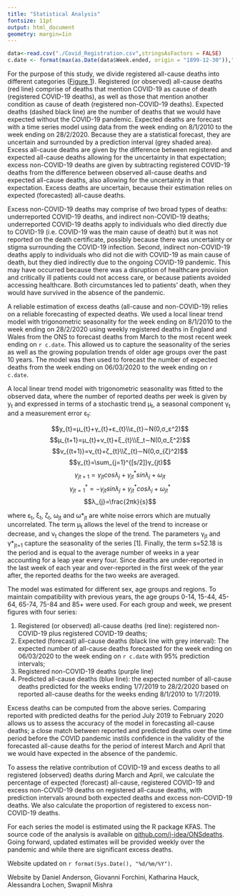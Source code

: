 ```yaml
---
title: "Statistical Analysis"
fontsize: 11pt
output: html_document
geometry: margin=1in
---
```

```r
data<-read.csv("./Covid_Registration.csv",stringsAsFactors = FALSE)
c.date <- format(max(as.Date(data$Week.ended, origin = "1899-12-30")),"%d/%m/%Y")
```

For the purpose of this study, we divide registered all-cause deaths into different categories ([Figure 1](figures.html)). Registered (or observed) all-cause deaths (red line) comprise of deaths that mention COVID-19 as cause of death (registered COVID-19 deaths), as well as those that mention another condition as cause of death (registered non-COVID-19 deaths). Expected deaths (dashed black line) are the number of deaths that we would have expected without the COVID-19 pandemic. Expected deaths are forecast with a time series model using data from the week ending on 8/1/2010 to the week ending on 28/2/2020. Because they are a statistical forecast, they are uncertain and surrounded by a prediction interval (grey shaded area). Excess all-cause deaths are given by the difference between registered and expected all-cause deaths allowing for the uncertainty in that expectation; excess non-COVID-19 deaths are given by subtracting registered COVID-19 deaths from the difference between observed all-cause deaths and expected all-cause deaths, also allowing for the uncertainty in that expectation. Excess deaths are uncertain, because their estimation relies on expected (forecasted) all-cause deaths. 

Excess non-COVID-19 deaths may comprise of two broad types of deaths: underreported COVID-19 deaths, and indirect non-COVID-19 deaths; underreported COVID-19 deaths apply to individuals who died directly due to COVID-19 (i.e. COVID-19 was the main cause of death) but it was not reported on the death certificate, possibly because there was uncertainty or stigma surrounding the COVID-19 infection. Second, indirect non-COVID-19 deaths apply to individuals who did not die with COVID-19 as main cause of death, but they died indirectly due to the ongoing COVID-19 pandemic. This may have occurred because there was a disruption of healthcare provision and critically ill patients could not access care, or because patients avoided accessing healthcare. Both circumstances led to patients’ death, when they would have survived in the absence of the pandemic. 

A reliable estimation of excess deaths (all-cause and non-COVID-19) relies on a reliable forecasting of expected deaths. We used a local linear trend model with trigonometric seasonality for the week ending on 8/1/2010 to the week ending on 28/2/2020 using weekly registered deaths in England and Wales from the ONS to forecast deaths from March to the most recent week ending on `r c.date`. This allowed us to capture the seasonality of the series as well as the growing population trends of older age groups over the past 10 years. The model was then used to forecast the number of expected deaths from the week ending on 06/03/2020 to the week ending on `r c.date`.

A local linear trend model with trigonometric seasonality was fitted to the observed data, where the number of reported deaths per week is given by y~t~ and expressed in terms of a stochastic trend μ~t~, a seasonal component γ~t~ and a measurement error ε~t~:

$$y_{t}=μ_{t}+γ_{t}+ε_{t}\\ε_{t}∼N(0,σ_ε^2)$$
$$μ_{t+1}=μ_{t}+ν_{t}+ξ_{t}\\ξ_t∼N(0,σ_ξ^2)$$
$$ν_{(t+1)}=ν_{t}+ζ_{t}\\ζ_{t}∼N(0,σ_{ζ}^2)$$
$$γ_{t}=\sum_{j=1}^{[s/2]}γ_{jt}$$
$$γ_{jt+1}=γ_{jt}cosλ_{j}+γ_{jt}^* sinλ_{j}+ω_{jt}$$
$$γ_{jt=1}^*=-γ_{jt}sinλ_{j}+γ_{jt}^* cosλ_{j}+ω_{jt}^*$$
$$λ_{j}=\frac{2πk}{s}$$

where ε~t~, ξ~t~, ζ~t~, ω~jt~ and ω\*~jt~ are white noise errors which are mutually uncorrelated. The term μ~t~ allows the level of the trend to increase or decrease, and ν~t~ changes the slope of the trend. The parameters γ~jt~ and γ\*~jt=1~ capture the seasonality of the series [1]. Finally, the term s=52.18 is the period and is equal to the average number of weeks in a year accounting for a leap year every four. Since deaths are under-reported in the last week of each year and over-reported in the first week of the year after, the reported deaths for the two weeks are averaged. 

The model was estimated for different sex, age groups and regions. To maintain compatibility with previous years, the age groups 0-14, 15-44, 45-64, 65-74, 75-84 and 85+ were used. For each group and week, we present figures with four series:

  1. Registered (or observed) all-cause deaths (red line): registered non-COVID-19 plus registered COVID-19 deaths; 
  2. Expected (forecast) all-cause deaths (black line with grey interval): The expected number of all-cause deaths forecasted for the week ending on 06/03/2020 to the week ending on `r c.date` with 95% prediction intervals;
  3. Registered non-COVID-19 deaths (purple line)
  4. Predicted all-cause deaths (blue line): the expected number of all-cause deaths predicted for the weeks ending 1/7/2019 to 28/2/2020 based on reported all-cause deaths for the weeks ending 8/1/2010 to 1/7/2019. 

Excess deaths can be computed from the above series. Comparing reported with predicted deaths for the period July 2019 to February 2020 allows us to assess the accuracy of the model in forecasting all-cause deaths; a close match between reported and predicted deaths over the time period before the COVID pandemic instils confidence in the validity of the forecasted all-cause deaths for the period of interest March and April that we would have expected in the absence of the pandemic. 

To assess the relative contribution of COVID-19 and excess deaths to all registered (observed) deaths during March and April, we calculate the percentage of expected (forecast) all-cause, registered COVID-19 and excess non-COVID-19 deaths on registered all-cause deaths, with prediction intervals around both expected deaths and excess non-COVID-19 deaths. We also calculate the proportion of registered to excess non-COVID-19 deaths. 

For each series the model is estimated using the R package KFAS. The source code of the analysis is available on [github.com/j-idea/ONSdeaths](www.github.com/j-idea/ONSdeaths). Going forward, updated estimates will be provided weekly over the pandemic and while there are significant excess deaths. 


Website updated on `r format(Sys.Date(), "%d/%m/%Y")`.

Website by Daniel Anderson, Giovanni Forchini, Katharina Hauck, Alessandra Lochen, Swapnil Mishra


